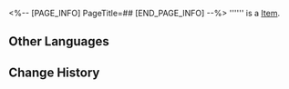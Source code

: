 <%-- [PAGE_INFO]
PageTitle=##
[END_PAGE_INFO] --%>
{{Item Infobox
|id          = 281002
|image       = Item .png{{subst:void|<!--$UPLOAD:<<SpriteOutput/ItemIcon/281001.png>-<Item .png>-<Item Icons>>-->}}
|type        = 
|invCategory = 
|rarity      = 3
|effect      = 
|description = 
}}
'''''' is a [[Item]].

==Other Languages==
{{Other Languages
|en   = 
|zhs  = 
|zht  = 
|ja   = 
|ko   = 
|es   = 
|fr   = 
|ru   = 
|th   = 
|vi   = 
|de   = 
|id   = 
|pt   = 
}}

==Change History==
{{Change History|1.5}}